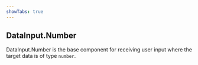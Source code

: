 ```yaml
---
showTabs: true
---
```


## DataInput.Number

DataInput.Number is the base component for receiving user input where the target data is of type `number`.
